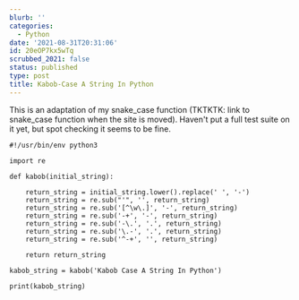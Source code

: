 ```yaml
---
blurb: ''
categories:
  - Python
date: '2021-08-31T20:31:06'
id: 20eOP7kx5wTq
scrubbed_2021: false
status: published
type: post
title: Kabob-Case A String In Python
---
```


This is an adaptation of my snake_case function (TKTKTK: link to snake_case function when the site is moved). Haven't put a full test suite on it yet, but spot checking it seems to be fine.

```python3
#!/usr/bin/env python3

import re 

def kabob(initial_string):
    
    return_string = initial_string.lower().replace(' ', '-')
    return_string = re.sub("'", '', return_string)
    return_string = re.sub('[^\w\.]', '-', return_string)
    return_string = re.sub('-+', '-', return_string)
    return_string = re.sub('-\.', '.', return_string)
    return_string = re.sub('\.-', '.', return_string)
    return_string = re.sub('^-+', '', return_string)
    
    return return_string

kabob_string = kabob('Kabob Case A String In Python')

print(kabob_string)
```
